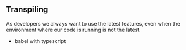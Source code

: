## Transpiling

As developers we always want to use the latest features,
even when the environment where our code is running is not
the latest.

- babel with typescript
